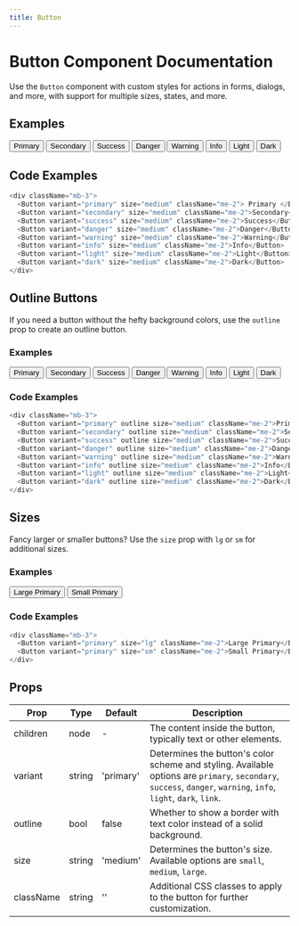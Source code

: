 ```yaml
---
title: Button
---
```


# Button Component Documentation

Use the `Button` component with custom styles for actions in forms, dialogs, and more, with support for multiple sizes, states, and more.

## Examples


<div className="mb-3">
  <Button variant="primary" size="medium" className="me-2">
    Primary
  </Button>
  <Button variant="secondary" size="medium" className="me-2">
    Secondary
  </Button>
  <Button variant="success" size="medium" className="me-2">
    Success
  </Button>
  <Button variant="danger" size="medium" className="me-2">
    Danger
  </Button>
  <Button variant="warning" size="medium" className="me-2">
    Warning
  </Button>
  <Button variant="info" size="medium" className="me-2">
    Info
  </Button>
  <Button variant="light" size="medium" className="me-2">
    Light
  </Button>
  <Button variant="dark" size="medium" className="me-2">
    Dark
  </Button>
</div>

## Code Examples

```js copy
<div className="mb-3">
  <Button variant="primary" size="medium" className="me-2"> Primary </Button>
  <Button variant="secondary" size="medium" className="me-2">Secondary</Button>
  <Button variant="success" size="medium" className="me-2">Success</Button>
  <Button variant="danger" size="medium" className="me-2">Danger</Button>
  <Button variant="warning" size="medium" className="me-2">Warning</Button>
  <Button variant="info" size="medium" className="me-2">Info</Button>
  <Button variant="light" size="medium" className="me-2">Light</Button>
  <Button variant="dark" size="medium" className="me-2">Dark</Button>
</div>
```

## Outline Buttons

If you need a button without the hefty background colors, use the `outline` prop to create an outline button.

### Examples

<div className="mb-3">
  <Button variant="primary" outline size="medium" className="me-2">
    Primary
  </Button>
  <Button variant="secondary" outline size="medium" className="me-2">
    Secondary
  </Button>
  <Button variant="success" outline size="medium" className="me-2">
    Success
  </Button>
  <Button variant="danger" outline size="medium" className="me-2">
    Danger
  </Button>
  <Button variant="warning" outline size="medium" className="me-2">
    Warning
  </Button>
  <Button variant="info" outline size="medium" className="me-2">
    Info
  </Button>
  <Button variant="light" outline size="medium" className="me-2">
    Light
  </Button>
  <Button variant="dark" outline size="medium" className="me-2">
    Dark
  </Button>
</div>

### Code Examples

```js copy
<div className="mb-3">
  <Button variant="primary" outline size="medium" className="me-2">Primary</Button>
  <Button variant="secondary" outline size="medium" className="me-2">Secondary</Button>
  <Button variant="success" outline size="medium" className="me-2">Success</Button>
  <Button variant="danger" outline size="medium" className="me-2">Danger</Button>
  <Button variant="warning" outline size="medium" className="me-2">Warning</Button>
  <Button variant="info" outline size="medium" className="me-2">Info</Button>
  <Button variant="light" outline size="medium" className="me-2">Light</Button>
  <Button variant="dark" outline size="medium" className="me-2">Dark</Button>
</div>
```

## Sizes

Fancy larger or smaller buttons? Use the `size` prop with `lg` or `sm` for additional sizes.

### Examples

<div className="mb-3">
  <Button variant="primary" size="large" className="me-2">
    Large Primary
  </Button>


  <Button variant="primary" size="small" className="me-2">
    Small Primary
  </Button>

</div>


### Code Examples



```js copy
<div className="mb-3">
  <Button variant="primary" size="lg" className="me-2">Large Primary</Button>
  <Button variant="primary" size="sm" className="me-2">Small Primary</Button>
</div>
```


## Props

| Prop      | Type     | Default   | Description                                                        |
|-----------|----------|-----------|--------------------------------------------------------------------|
| children  | node     | -         | The content inside the button, typically text or other elements.   |
| variant   | string   | 'primary' | Determines the button's color scheme and styling. Available options are `primary`, `secondary`, `success`, `danger`, `warning`, `info`, `light`, `dark`, `link`. |
| outline   | bool     | false     | Whether to show a border with text color instead of a solid background. |
| size      | string   | 'medium'  | Determines the button's size. Available options are `small`, `medium`, `large`. |
| className | string   | ''        | Additional CSS classes to apply to the button for further customization. |



